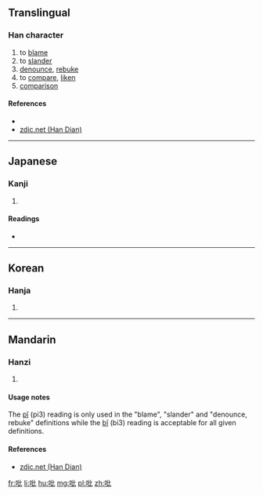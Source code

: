 ==Translingual==

===Han character===
{{Han char|rn=30|rad=口|as=04|sn=7|four=|canj=RPP|ids=⿰口比}}

# to [[blame]]
# to [[slander]]
# [[denounce]], [[rebuke]]
# to [[compare]], [[liken]]
# [[comparison]]

====References====
* {{Han ref|kx=0177.240|dkj=03333|dj=0395.060|hdz=10588.030|uh=5421|ud=21537}}
*[http://www.zdic.net/z/16/js/5421.htm zdic.net (Han Dian)]

----

==Japanese==

===Kanji===
{{ja-kanji|grade=|rs=口04}}

# {{defn|lang=ja|sort=口04}}

====Readings====
* {{ja-readings|on=[[ひつ]] (hitsu), [[びち]] (bichi), [[ひ]] (hi)|kun=[[そしる]] (soshiru)}}

----

==Korean==

===Hanja===
{{ko-hanja|hangeul=필|rv=pil|mr=p'il}}

# {{defn|lang=ko|sort=口04}}

----

==Mandarin==

===Hanzi===
{{cmn-hanzi|pin=[[pǐ]] ([[pi3]]), [[bǐ]] ([[bi3]])|wg=p'i<sup>3</sup>, pi<sup>3</sup>}}

# {{defn|lang=cmn|sort=口04}}

====Usage notes====
The [[pǐ]] (pi3) reading is only used in the "blame", "slander" and "denounce, rebuke" definitions while the [[bǐ]] (bi3) reading is acceptable for all given definitions.

====References====
*[http://www.zdic.net/z/16/js/5421.htm zdic.net (Han Dian)]

[[fr:吡]]
[[li:吡]]
[[hu:吡]]
[[mg:吡]]
[[pl:吡]]
[[zh:吡]]